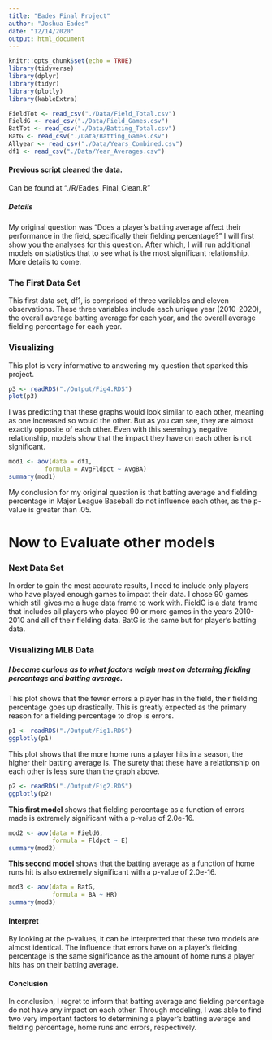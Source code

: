 ```yaml
---
title: "Eades Final Project"
author: "Joshua Eades"
date: "12/14/2020"
output: html_document
---
```


```r
knitr::opts_chunk$set(echo = TRUE)
library(tidyverse)
library(dplyr)
library(tidyr)
library(plotly)
library(kableExtra)

FieldTot <- read_csv("./Data/Field_Total.csv")
FieldG <- read_csv("./Data/Field_Games.csv")
BatTot <- read_csv("./Data/Batting_Total.csv")
BatG <- read_csv("./Data/Batting_Games.csv")
Allyear <- read_csv("./Data/Years_Combined.csv")
df1 <- read_csv("./Data/Year_Averages.csv")

```

#### Previous script cleaned the data. 
Can be found at "./R/Eades_Final_Clean.R"

##### Details
My original question was "Does a player's batting average affect their performance in the field, specifically their fielding percentage?" I will first show you the analyses for this question. After which, I will run additional models on statistics that to see what is the most significant relationship. More details to come.

### The First Data Set
This first data set, df1, is comprised of three varilables and eleven observations. These three variables include each unique year (2010-2020), the overall average batting average for each year, and the overall average fielding percentage for each year.

### Visualizing

This plot is very informative to answering my question that sparked this project.
```r
p3 <- readRDS("./Output/Fig4.RDS")
plot(p3)
```

I was predicting that these graphs would look similar to each other, meaning as one increased so would the other. But as you can see, they are almost exactly opposite of each other. Even with this seemingly negative relationship, models show that the impact they have on each other is not significant.

```r
mod1 <- aov(data = df1,
          formula = AvgFldpct ~ AvgBA)
summary(mod1)
```

My conclusion for my original question is that batting average and fielding percentage in Major League Baseball do not influence each other, as the p-value is greater than .05.


# Now to Evaluate other models

### Next Data Set
In order to gain the most accurate results, I need to include only players who have played enough games to impact their data. I chose 90 games which still gives me a huge data frame to work with. FieldG is a data frame that includes all players who played 90 or more games in the years 2010-2010 and all of their fielding data. BatG is the same but for player's batting data.

### Visualizing MLB Data
##### I became curious as to what factors weigh most on determing fielding percentage and batting average.

This plot shows that the fewer errors a player has in the field, their fielding percentage goes up drastically. This is greatly expected as the primary reason for a fielding percentage to drop is errors.
```r
p1 <- readRDS("./Output/Fig1.RDS")
ggplotly(p1)
```

This plot shows that the more home runs a player hits in a season, the higher their batting average is. The surety that these have a relationship on each other is less sure than the graph above.
```r
p2 <- readRDS("./Output/Fig2.RDS")
ggplotly(p2)
```

**This first model** shows that fielding percentage as a function of errors made is extremely significant with a p-value of 2.0e-16.
```r
mod2 <- aov(data = FieldG,
            formula = Fldpct ~ E)
summary(mod2)
```

**This second model** shows that the batting average as a function of home runs hit is also extremely significant with a p-value of 2.0e-16.
```r
mod3 <- aov(data = BatG,
            formula = BA ~ HR)
summary(mod3)
```

#### Interpret

By looking at the p-values, it can be interpretted that these two models are almost identical. The influence that errors have on a player's fielding percentage is the same significance as the amount of home runs a player hits has on their batting average.

#### Conclusion

In conclusion, I regret to inform that batting average and fielding percentage do not have any impact on each other. Through modeling, I was able to find two very important factors to determining a player's batting average and fielding percentage, home runs and errors, respectively. 